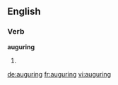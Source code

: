 ==English==

===Verb===
'''auguring'''

# {{present participle of|augur}}

[[de:auguring]]
[[fr:auguring]]
[[vi:auguring]]
